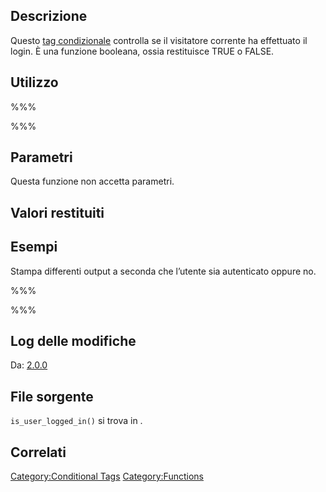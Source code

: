 {{Languages|
{{en|Function Reference/is_user_logged_in}}
{{it|Riferimento funzioni/is_user_logged_in}}
{{ja|関数リファレンス/is_user_logged_in}}
}}

== Descrizione ==

Questo [[it:Tag condizionali|tag condizionale]] controlla se il visitatore corrente ha effettuato il login. &Egrave; una funzione booleana, ossia restituisce TRUE o FALSE.

== Utilizzo ==

%%% <?php if ( is_user_logged_in() ) { ... } ?> %%%

== Parametri ==

Questa funzione non accetta parametri.

== Valori restituiti ==

{{it:Return||boolean|TRUE se l’utente è autenticato, altrimenti FALSE.}}

== Esempi ==

Stampa differenti output a seconda che l’utente sia autenticato oppure no.

%%%<?php
if ( is_user_logged_in() ) {
	echo 'Benvenuto, utente registrato!';
} else {
	echo 'Benvenuto, visitatore!';
}
?>%%%

== Log delle modifiche ==

Da: [[Version 2.0|2.0.0]]

== File sorgente ==

<tt>is_user_logged_in()</tt> si trova in {{Trac|wp-includes/pluggable.php}}.

== Correlati ==

{{Conditional Tags}}

{{Login Tags}}

{{it:Tag Footer}}

[[Category:Conditional Tags]]
[[Category:Functions]]